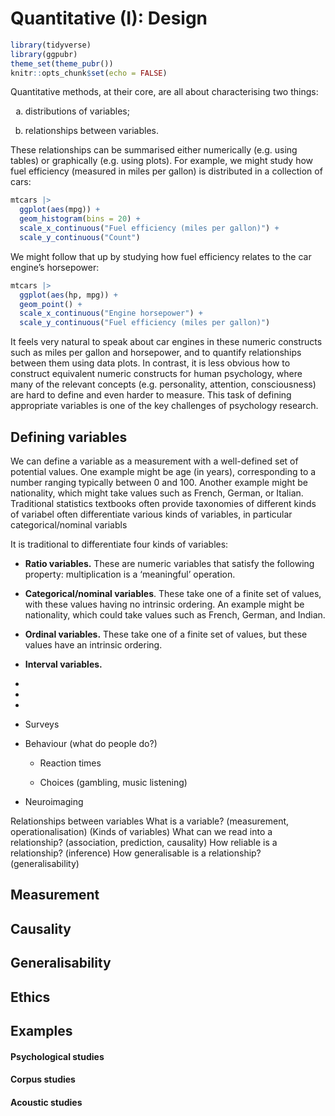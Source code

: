# Quantitative (I): Design

```r
library(tidyverse)
library(ggpubr)
theme_set(theme_pubr())
knitr::opts_chunk$set(echo = FALSE)

```

Quantitative methods, at their core, are all about characterising two things:

(a) distributions of variables;

(b) relationships between variables.

These relationships can be summarised either numerically (e.g. using tables) or graphically (e.g. using plots). For example, we might study how fuel efficiency (measured in miles per gallon) is distributed in a collection of cars:

```r
mtcars |> 
  ggplot(aes(mpg)) + 
  geom_histogram(bins = 20) +
  scale_x_continuous("Fuel efficiency (miles per gallon)") + 
  scale_y_continuous("Count")
```

We might follow that up by studying how fuel efficiency relates to the car engine's horsepower:

```r
mtcars |> 
  ggplot(aes(hp, mpg)) + 
  geom_point() + 
  scale_x_continuous("Engine horsepower") +
  scale_y_continuous("Fuel efficiency (miles per gallon)") 
```

It feels very natural to speak about car engines in these numeric constructs such as miles per gallon and horsepower, and to quantify relationships between them using data plots. In contrast, it is less obvious how to construct equivalent numeric constructs for human psychology, where many of the relevant concepts (e.g. personality, attention, consciousness) are hard to define and even harder to measure. This task of defining appropriate variables is one of the key challenges of psychology research.

## Defining variables

We can define a variable as a measurement with a well-defined set of potential values. One example might be age (in years), corresponding to a number ranging typically between 0 and 100. Another example might be nationality, which might take values such as French, German, or Italian. Traditional statistics textbooks often provide taxonomies of different kinds of variabel often differentiate various kinds of variables, in particular categorical/nominal variabls

It is traditional to differentiate four kinds of variables:

-   **Ratio variables.** These are numeric variables that satisfy the following property: multiplication is a 'meaningful' operation.

-   **Categorical/nominal variables**. These take one of a finite set of values, with these values having no intrinsic ordering. An example might be nationality, which could take values such as French, German, and Indian.

-   **Ordinal variables.** These take one of a finite set of values, but these values have an intrinsic ordering.

-   **Interval variables.**

-   

-   

-   

-   Surveys

-   Behaviour (what do people do?)

    -   Reaction times

    -   Choices (gambling, music listening)

-   Neuroimaging

Relationships between variables What is a variable? (measurement, operationalisation) (Kinds of variables) What can we read into a relationship? (association, prediction, causality) How reliable is a relationship? (inference) How generalisable is a relationship? (generalisability)

## Measurement

## Causality

## Generalisability

## Ethics

## Examples

#### Psychological studies

#### Corpus studies

#### Acoustic studies
